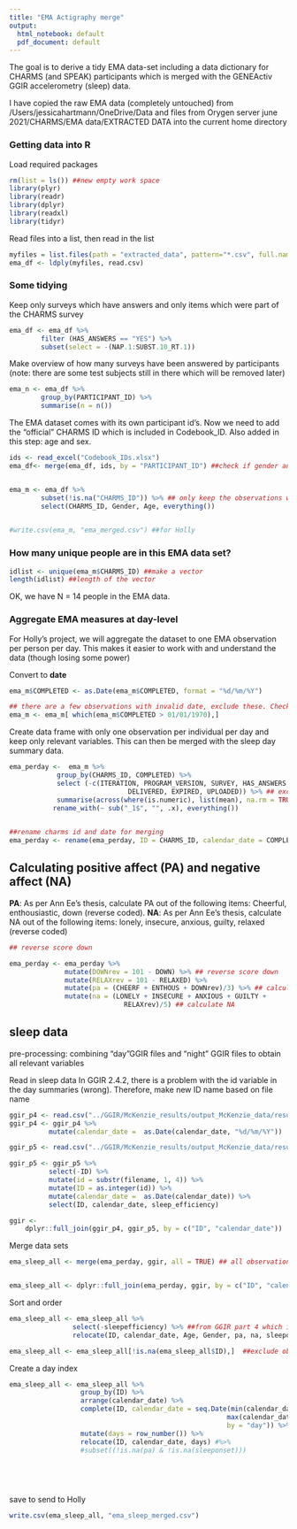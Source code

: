 ```yaml
---
title: "EMA Actigraphy merge"
output:
  html_notebook: default
  pdf_document: default
---
```


The goal is to derive a tidy EMA data-set including a data dictionary for CHARMS (and SPEAK) participants which is merged with the GENEActiv GGIR accelerometry (sleep) data. 

I have copied the raw EMA data (completely untouched) from /Users/jessicahartmann/OneDrive/Data and files from Orygen server june 2021/CHARMS/EMA data/EXTRACTED DATA into the current home directory 


### Getting data into  R



Load required packages

```r
rm(list = ls()) ##new empty work space
library(plyr)
library(readr)
library(dplyr)
library(readxl)
library(tidyr)
```

Read files into a list, then read in the list
```r
myfiles = list.files(path = "extracted_data", pattern="*.csv", full.names=TRUE)
ema_df <- ldply(myfiles, read.csv)
```

### Some tidying 

Keep only surveys which have answers and only items which were part of the CHARMS survey
```r

ema_df <- ema_df %>%
        filter (HAS_ANSWERS == "YES") %>%
        subset(select = -(NAP.1:SUBST.10_RT.1))

```


Make overview of how many surveys have been answered by participants (note: there are some test subjects still in there which will be removed later)
```r
ema_n <- ema_df %>% 
        group_by(PARTICIPANT_ID) %>%
        summarise(n = n()) 
```

The EMA dataset comes with its own participant id's. Now we need to add the "official" CHARMS ID which is included in Codebook_ID. 
Also added in this step: age and sex. 
```r
ids <- read_excel("Codebook_IDs.xlsx")
ema_df<- merge(ema_df, ids, by = "PARTICIPANT_ID") ##check if gender and age is added


ema_m <- ema_df %>%
        subset(!is.na("CHARMS_ID")) %>% ## only keep the observations which have a CHARMS ID
        select(CHARMS_ID, Gender, Age, everything())
      
```

```r
#write.csv(ema_m, "ema_merged.csv") ##for Holly 
```


### How many unique people are in this EMA data set?

```r
idlist <- unique(ema_m$CHARMS_ID) ##make a vector 
length(idlist) ##length of the vector 
```

OK, we have N = 14 people in the EMA data. 

### Aggregate EMA measures at day-level 

For Holly's project, we will aggregate the dataset to one EMA observation per person per day. This makes it easier to work with and understand the data (though losing some power)  

 Convert to **date** 
```r
ema_m$COMPLETED <- as.Date(ema_m$COMPLETED, format = "%d/%m/%Y")

## there are a few observations with invalid date, exclude these. Check with Ann Ee why 
ema_m <- ema_m[ which(ema_m$COMPLETED > 01/01/1970),] 
```

Create data frame with only one observation per individual per day and keep only relevant variables. This can then be merged with the sleep day summary data. 
```r

ema_perday <-  ema_m %>% 
            group_by(CHARMS_ID, COMPLETED) %>% 
            select (-c(ITERATION, PROGRAM_VERSION, SURVEY, HAS_ANSWERS, 
                              DELIVERED, EXPIRED, UPLOADED)) %>% ## exclude non-relevant columns
            summarise(across(where(is.numeric), list(mean), na.rm = TRUE)) %>%## calculate the mean
           rename_with(~ sub("_1$", "", .x), everything())
            
```
```r
##rename charms id and date for merging 
ema_perday <- rename(ema_perday, ID = CHARMS_ID, calendar_date = COMPLETED) 

```

## Calculating positive affect (PA) and negative affect (NA) 


**PA**: As per Ann Ee's thesis, calculate PA out of the following items: Cheerful, enthousiastic, down (reverse coded). 
**NA**: As per Ann Ee's thesis, calculate NA out of the following items: lonely, insecure, anxious, guilty, relaxed (reverse coded)


```r
## reverse score down 

ema_perday <- ema_perday %>%
              mutate(DOWNrev = 101 - DOWN) %>% ## reverse score down 
              mutate(RELAXrev = 101 - RELAXED) %>%
              mutate(pa = (CHEERF + ENTHOUS + DOWNrev)/3) %>% ## calculate PA
              mutate(na = (LONELY + INSECURE + ANXIOUS + GUILTY + 
                             RELAXrev)/5) ## calculate NA

```


## sleep data 

pre-processing: combining "day"GGIR files and "night" GGIR files to obtain all relevant variables 


Read in sleep data 
In GGIR 2.4.2, there is a problem with the id variable in the day summaries (wrong). Therefore, make new ID name based on file name 
```r
ggir_p4 <- read.csv("../GGIR/McKenzie_results/output_McKenzie_data/results/part4_nightsummary_sleep_cleaned.csv")
ggir_p4 <- ggir_p4 %>%
          mutate(calendar_date =  as.Date(calendar_date, "%d/%m/%Y"))

ggir_p5 <- read.csv("../GGIR/McKenzie_results/output_McKenzie_data/results/part5_daysummary_WW_L30M100V400_T5A5.csv")

ggir_p5 <- ggir_p5 %>%
          select(-ID) %>%
          mutate(id = substr(filename, 1, 4)) %>%
          mutate(ID = as.integer(id)) %>%
          mutate(calendar_date =  as.Date(calendar_date)) %>%
          select(ID, calendar_date, sleep_efficiency)

ggir <-
    dplyr::full_join(ggir_p4, ggir_p5, by = c("ID", "calendar_date"))


```

Merge data sets 

```r
ema_sleep_all <- merge(ema_perday, ggir, all = TRUE) ## all observations, not just ## matched ones


ema_sleep_all <- dplyr::full_join(ema_perday, ggir, by = c("ID", "calendar_date"))                                                     
```

Sort and order 

```r
ema_sleep_all <- ema_sleep_all %>%
                select(-sleepefficiency) %>% ##from GGIR part 4 which is missing, keep from part5
                relocate(ID, calendar_date, Age, Gender, pa, na, sleeponset:sleep_efficiency)

ema_sleep_all <- ema_sleep_all[!is.na(ema_sleep_all$ID),]  ##exclude obs without ID  

```


Create a day index 

```r
ema_sleep_all <- ema_sleep_all %>%
                  group_by(ID) %>%  
                  arrange(calendar_date) %>%
                  complete(ID, calendar_date = seq.Date(min(calendar_date), 
                                                       max(calendar_date), 
                                                       by = "day")) %>%
                  mutate(days = row_number()) %>% 
                  relocate(ID, calendar_date, days) #%>% 
                  #subset((!is.na(pa) & !is.na(sleeponset)))

              
  
                

```

save to send to Holly 

```r
write.csv(ema_sleep_all, "ema_sleep_merged.csv")
```

```r

```


